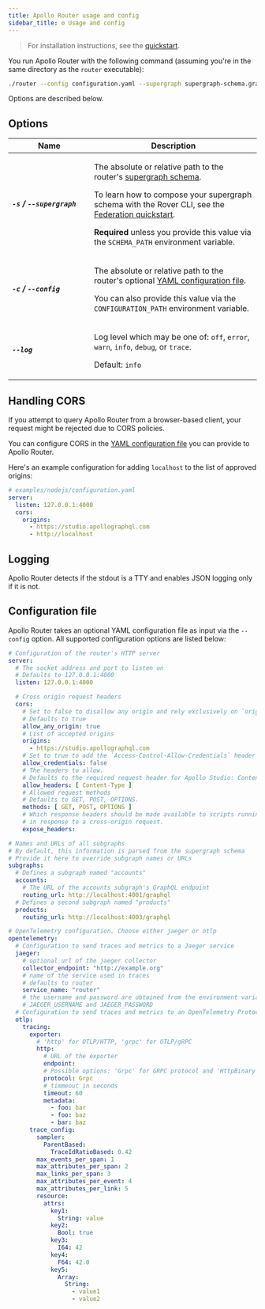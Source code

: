 ```yaml
---
title: Apollo Router usage and config
sidebar_title: ⚙️ Usage and config
---
```


> For installation instructions, see the [quickstart](../quickstart/).

You run Apollo Router with the following command (assuming you're in the same directory as the `router` executable):

```bash
./router --config configuration.yaml --supergraph supergraph-schema.graphql
```

Options are described below.

## Options

<table class="field-table api-ref">
  <thead>
    <tr>
      <th>Name</th>
      <th>Description</th>
    </tr>
  </thead>

<tbody>

<tr class="required">
<td>

##### `-s` / `--supergraph`

</td>
<td>

The absolute or relative path to the router's [supergraph schema](https://www.apollographql.com/docs/federation/#federated-schemas).

To learn how to compose your supergraph schema with the Rover CLI, see the [Federation quickstart](https://www.apollographql.com/docs/federation/quickstart/#3-compose-the-supergraph-schema).

**Required** unless you provide this value via the `SCHEMA_PATH` environment variable.

</td>
</tr>

<tr>
<td style="min-width: 150px;">

##### `-c` / `--config`

</td>
<td>

The absolute or relative path to the router's optional [YAML configuration file](#configuration-file).

You can also provide this value via the `CONFIGURATION_PATH` environment variable.

</td>
</tr>

<tr>
<td style="min-width: 150px;">

##### `--log`

</td>
<td>

Log level which may be one of: `off`, `error`, `warn`, `info`, `debug`, or `trace`.

Default: `info`

</td>
</tr>

</tbody>
</table>

## Handling CORS

If you attempt to query Apollo Router from a browser-based client, your request might be rejected due to CORS policies.

You can configure CORS in the [YAML configuration file](#configuration-file) you can provide to Apollo Router.

Here's an example configuration for adding `localhost` to the list of approved origins:

```yaml
# examples/nodejs/configuration.yaml
server:
  listen: 127.0.0.1:4000
  cors:
    origins:
      - https://studio.apollographql.com
      - http://localhost
```

## Logging

Apollo Router detects if the stdout is a TTY and enables JSON logging only if it is not.

## Configuration file

Apollo Router takes an optional YAML configuration file as input via the `--config` option. All supported configuration options are listed below:

```yaml:title=configuration.yaml
# Configuration of the router's HTTP server
server:
  # The socket address and port to listen on
  # Defaults to 127.0.0.1:4000
  listen: 127.0.0.1:4000

  # Cross origin request headers
  cors:
    # Set to false to disallow any origin and rely exclusively on `origins`
    # Defaults to true
    allow_any_origin: true
    # List of accepted origins
    origins:
      - https://studio.apollographql.com
    # Set to true to add the `Access-Control-Allow-Credentials` header
    allow_credentials: false
    # The headers to allow.
    # Defaults to the required request header for Apollo Studio: Content-Type
    allow_headers: [ Content-Type ]
    # Allowed request methods
    # Defaults to GET, POST, OPTIONS.
    methods: [ GET, POST, OPTIONS ]
    # Which response headers should be made available to scripts running in the browser,
    # in response to a cross-origin request.
    expose_headers:

# Names and URLs of all subgraphs
# By default, this information is parsed from the supergraph schema
# Provide it here to override subgraph names or URLs
subgraphs:
  # Defines a subgraph named "accounts"
  accounts:
    # The URL of the accounts subgraph's GraphQL endpoint
    routing_url: http://localhost:4001/graphql
  # Defines a second subgraph named "products"
  products:
    routing_url: http://localhost:4003/graphql

# OpenTelemetry configuration. Choose either jaeger or otlp
opentelemetry:
  # Configuration to send traces and metrics to a Jaeger service
  jaeger:
    # optional url of the jaeger collector
    collector_endpoint: "http://example.org"
    # name of the service used in traces
    # defaults to router
    service_name: "router"
    # the username and password are obtained from the environment variables
    # JAEGER_USERNAME and JAEGER_PASSWORD
  # Configuration to send traces and metrics to an OpenTelemetry Protocol compatible service
  otlp:
    tracing:
      exporter:
        # 'http' for OTLP/HTTP, 'grpc' for OTLP/gRPC
        http:
          # URL of the exporter
          endpoint:
          # Possible options: 'Grpc' for GRPC protocol and 'HttpBinary' for HTTP protocol with binary protobuf
          protocol: Grpc
          # timmeout in seconds
          timeout: 60
          metadata:
            - foo: bar
            - foo: baz
            - bar: baz
      trace_config:
        sampler:
          ParentBased:
            TraceIdRatioBased: 0.42
        max_events_per_span: 1
        max_attributes_per_span: 2
        max_links_per_span: 3
        max_attributes_per_event: 4
        max_attributes_per_link: 5
        resource:
          attrs:
            key1:
              String: value
            key2:
              Bool: true
            key3:
              I64: 42
            key4:
              F64: 42.0
            key5:
              Array:
                String:
                  - value1
                  - value2
```
